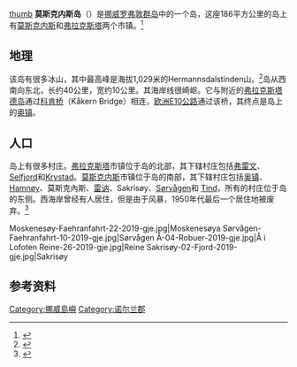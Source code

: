 [[文件:Reine_i_Lofoten_LC0148.jpg|thumb]]
'''莫斯克内斯岛'''（{{lang|no|Moskenesøya}}）是[[挪威|挪威]][[罗弗敦群岛|罗弗敦群岛]]中的一个岛，这座186平方公里的岛上有[[莫斯克内斯|莫斯克内斯]]和[[弗拉克斯塔|弗拉克斯塔]]两个市镇。<ref name="snl">{{cite web|url=http://snl.no/Moskenes%C3%B8ya|title=Moskenesøya|author=Store norske leksikon|language=Norwegian|accessdate=2012-06-13|archive-date=2021-01-28|archive-url=https://web.archive.org/web/20210128022646/https://snl.no/Moskenes%C3%B8ya|dead-url=no}}</ref>

==地理==
该岛有很多冰山，其中最高峰是海拔1,029米的Hermannsdalstinden山。<ref>{{cite book|first=Matti|last=Seppälä|url=http://books.google.com/books?id=q33WekTp7tgC&pg=PA230|title=The physical geography of Fennoscandia|publisher=Oxford University Press|year=2005|isbn=0-19-924590-8|page=230|access-date=2013-04-10|archive-date=2014-06-26|archive-url=https://web.archive.org/web/20140626193946/http://books.google.com/books?id=q33WekTp7tgC&pg=PA230|dead-url=no}}</ref>岛从西南向东北，长约40公里，宽约10公里。其海岸线很崎岖。它与附近的[[弗拉克斯塔德岛|弗拉克斯塔德岛]]通过[[科肯桥|科肯桥]]（Kåkern Bridge）相连，[[欧洲E10公路|欧洲E10公路]]通过该桥，其终点是岛上的[[奥镇_(莫斯克内斯)|奥镇]]。

==人口==
岛上有很多村庄。[[弗拉克斯塔|弗拉克斯塔]]市镇位于岛的北部，其下辖村庄包括[[弗雷文|弗雷文]]、[[Selfjord|Selfjord]]和[[Krystad|Krystad]]。[[莫斯克内斯|莫斯克内斯]]市镇位于岛的南部，其下辖村庄包括[[奥镇_(莫斯克内斯)|奥镇]]、[[Hamnøy|Hamnøy]]、莫斯克內斯、[[雷讷|雷讷]]、Sakrisøy、[[Sørvågen|Sørvågen]]和 [[Tind|Tind]]，所有的村庄位于岛的东侧。西海岸曾经有人居住，但是由于风暴，1950年代最后一个居住地被废弃。<ref name=o1>{{cite web|url=http://www.visitnorway.com/en/Product/?pid=35214|title=Moskenes municipality|publisher=VisitNorway.com|deadurl=yes|archiveurl=https://web.archive.org/web/20110917140519/http://www.visitnorway.com/en/Product/?pid=35214|archivedate=2011-09-17}}</ref> 

<gallery caption="莫斯克内斯岛 - Moskenesøya">
Moskenesøy-Faehranfahrt-22-2019-gje.jpg|Moskenesøya
Sørvågen-Faehranfahrt-10-2019-gje.jpg|Sørvågen
Å-04-Robuer-2019-gje.jpg|Å i Lofoten
Reine-26-2019-gje.jpg|Reine
Sakrisøy-02-Fjord-2019-gje.jpg|Sakrisøy
</gallery>

==参考资料==
{{reflist}}

[[Category:挪威島嶼|Category:挪威島嶼]]
[[Category:诺尔兰郡|Category:诺尔兰郡]]